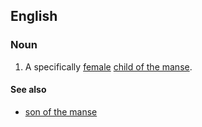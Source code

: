 ==English==

===Noun===
{{en-noun|daughters of the manse|head=[[daughter]] [[of]] [[the]] [[manse]]}}

# A specifically [[female]] [[child of the manse]].

====See also====
* [[son of the manse]]